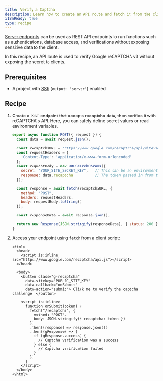 ```yaml
---
title: Verify a Captcha
description: Learn how to create an API route and fetch it from the client.
i18nReady: true
type: recipe
---
```


[Server endpoints](/en/guides/endpoints/#server-endpoints-api-routes) can be used as REST API endpoints to run functions such as authentications, database access, and verifications without exposing sensitive data to the client.

In this recipe, an API route is used to verify Google reCAPTCHA v3 without exposing the secret to clients.

## Prerequisites
- A project with [SSR](/en/guides/server-side-rendering/) (`output: 'server'`) enabled

## Recipe

1. Create a `POST` endpoint that accepts recaptcha data, then verifies it with reCAPTCHA's API. Here, you can safely define secret values or read environment variables.

    ```js title="src/pages/recaptcha.js"
    export async function POST({ request }) {
      const data = await request.json();

      const recaptchaURL = 'https://www.google.com/recaptcha/api/siteverify';
      const requestHeaders = {
        'Content-Type': 'application/x-www-form-urlencoded'
      };
      const requestBody = new URLSearchParams({
        secret: "YOUR_SITE_SECRET_KEY",   // This can be an environment variable
        response: data.recaptcha          // The token passed in from the client
      });

      const response = await fetch(recaptchaURL, {
        method: "POST",
        headers: requestHeaders,
        body: requestBody.toString()
      });

      const responseData = await response.json();

      return new Response(JSON.stringify(responseData), { status: 200 });
    }
    ```

2. Access your endpoint using `fetch` from a client script:

    ```astro title="src/pages/index.astro"
    <html>
      <head>
        <script is:inline src="https://www.google.com/recaptcha/api.js"></script>
      </head>

      <body>
        <button class="g-recaptcha" 
          data-sitekey="PUBLIC_SITE_KEY" 
          data-callback="onSubmit" 
          data-action="submit"> Click me to verify the captcha challenge! </button>

        <script is:inline>
          function onSubmit(token) {
            fetch("/recaptcha", {
              method: "POST",
              body: JSON.stringify({ recaptcha: token })
            })
            .then((response) => response.json())
            .then((gResponse) => {
              if (gResponse.success) {
                // Captcha verification was a success
              } else {
                // Captcha verification failed
              }
            })
          }
        </script>
      </body>
    </html>
    ```
